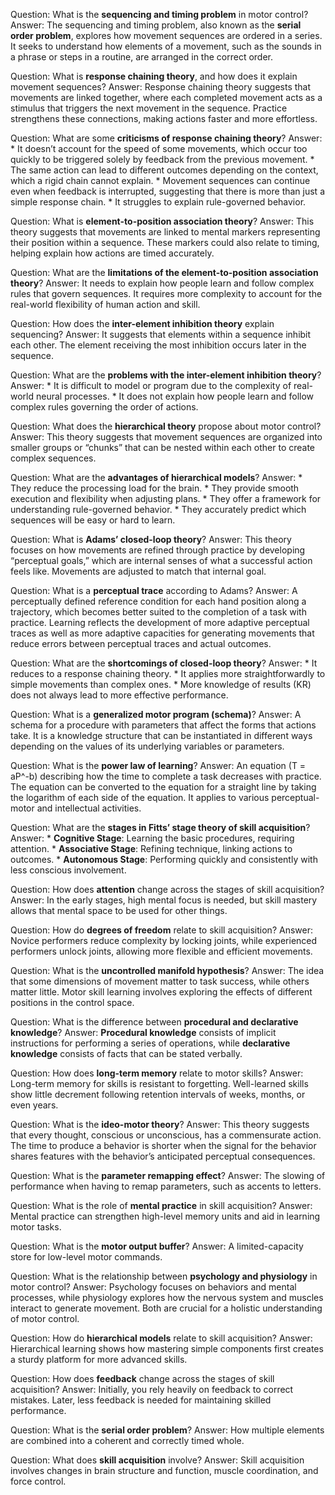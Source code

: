 Question: What is the **sequencing and timing problem** in motor control?
Answer: The sequencing and timing problem, also known as the **serial order problem**, explores how movement sequences are ordered in a series. It seeks to understand how elements of a movement, such as the sounds in a phrase or steps in a routine, are arranged in the correct order.

Question: What is **response chaining theory**, and how does it explain movement sequences?
Answer: Response chaining theory suggests that movements are linked together, where each completed movement acts as a stimulus that triggers the next movement in the sequence. Practice strengthens these connections, making actions faster and more effortless.

Question: What are some **criticisms of response chaining theory**?
Answer:
*   It doesn't account for the speed of some movements, which occur too quickly to be triggered solely by feedback from the previous movement.
*   The same action can lead to different outcomes depending on the context, which a rigid chain cannot explain.
*   Movement sequences can continue even when feedback is interrupted, suggesting that there is more than just a simple response chain.
*   It struggles to explain rule-governed behavior.

Question: What is **element-to-position association theory**?
Answer: This theory suggests that movements are linked to mental markers representing their position within a sequence. These markers could also relate to timing, helping explain how actions are timed accurately.

Question: What are the **limitations of the element-to-position association theory**?
Answer: It needs to explain how people learn and follow complex rules that govern sequences. It requires more complexity to account for the real-world flexibility of human action and skill.

Question: How does the **inter-element inhibition theory** explain sequencing?
Answer: It suggests that elements within a sequence inhibit each other. The element receiving the most inhibition occurs later in the sequence.

Question: What are the **problems with the inter-element inhibition theory**?
Answer:
*   It is difficult to model or program due to the complexity of real-world neural processes.
*   It does not explain how people learn and follow complex rules governing the order of actions.

Question: What does the **hierarchical theory** propose about motor control?
Answer: This theory suggests that movement sequences are organized into smaller groups or "chunks" that can be nested within each other to create complex sequences.

Question: What are the **advantages of hierarchical models**?
Answer:
*   They reduce the processing load for the brain.
*   They provide smooth execution and flexibility when adjusting plans.
*   They offer a framework for understanding rule-governed behavior.
*   They accurately predict which sequences will be easy or hard to learn.

Question: What is **Adams' closed-loop theory**?
Answer: This theory focuses on how movements are refined through practice by developing "perceptual goals," which are internal senses of what a successful action feels like. Movements are adjusted to match that internal goal.

Question: What is a **perceptual trace** according to Adams?
Answer: A perceptually defined reference condition for each hand position along a trajectory, which becomes better suited to the completion of a task with practice. Learning reflects the development of more adaptive perceptual traces as well as more adaptive capacities for generating movements that reduce errors between perceptual traces and actual outcomes.

Question: What are the **shortcomings of closed-loop theory**?
Answer:
*   It reduces to a response chaining theory.
*   It applies more straightforwardly to simple movements than complex ones.
*   More knowledge of results (KR) does not always lead to more effective performance.

Question: What is a **generalized motor program (schema)**?
Answer: A schema for a procedure with parameters that affect the forms that actions take. It is a knowledge structure that can be instantiated in different ways depending on the values of its underlying variables or parameters.

Question: What is the **power law of learning**?
Answer: An equation (T = aP^-b) describing how the time to complete a task decreases with practice. The equation can be converted to the equation for a straight line by taking the logarithm of each side of the equation. It applies to various perceptual-motor and intellectual activities.

Question: What are the **stages in Fitts' stage theory of skill acquisition**?
Answer:
*   **Cognitive Stage**: Learning the basic procedures, requiring attention.
*   **Associative Stage**: Refining technique, linking actions to outcomes.
*   **Autonomous Stage**: Performing quickly and consistently with less conscious involvement.

Question: How does **attention** change across the stages of skill acquisition?
Answer: In the early stages, high mental focus is needed, but skill mastery allows that mental space to be used for other things.

Question: How do **degrees of freedom** relate to skill acquisition?
Answer: Novice performers reduce complexity by locking joints, while experienced performers unlock joints, allowing more flexible and efficient movements.

Question: What is the **uncontrolled manifold hypothesis**?
Answer: The idea that some dimensions of movement matter to task success, while others matter little. Motor skill learning involves exploring the effects of different positions in the control space.

Question: What is the difference between **procedural and declarative knowledge**?
Answer: **Procedural knowledge** consists of implicit instructions for performing a series of operations, while **declarative knowledge** consists of facts that can be stated verbally.

Question: How does **long-term memory** relate to motor skills?
Answer: Long-term memory for skills is resistant to forgetting. Well-learned skills show little decrement following retention intervals of weeks, months, or even years.

Question: What is the **ideo-motor theory**?
Answer: This theory suggests that every thought, conscious or unconscious, has a commensurate action. The time to produce a behavior is shorter when the signal for the behavior shares features with the behavior’s anticipated perceptual consequences.

Question: What is the **parameter remapping effect**?
Answer: The slowing of performance when having to remap parameters, such as accents to letters.

Question: What is the role of **mental practice** in skill acquisition?
Answer: Mental practice can strengthen high-level memory units and aid in learning motor tasks.

Question: What is the **motor output buffer**?
Answer: A limited-capacity store for low-level motor commands.

Question: What is the relationship between **psychology and physiology** in motor control?
Answer: Psychology focuses on behaviors and mental processes, while physiology explores how the nervous system and muscles interact to generate movement. Both are crucial for a holistic understanding of motor control.

Question: How do **hierarchical models** relate to skill acquisition?
Answer: Hierarchical learning shows how mastering simple components first creates a sturdy platform for more advanced skills.

Question: How does **feedback** change across the stages of skill acquisition?
Answer: Initially, you rely heavily on feedback to correct mistakes. Later, less feedback is needed for maintaining skilled performance.

Question: What is the **serial order problem**?
Answer: How multiple elements are combined into a coherent and correctly timed whole.

Question: What does **skill acquisition** involve?
Answer: Skill acquisition involves changes in brain structure and function, muscle coordination, and force control.
